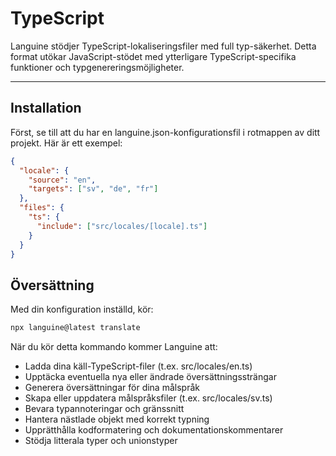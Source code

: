 # TypeScript

Languine stödjer TypeScript-lokaliseringsfiler med full typ-säkerhet. Detta format utökar JavaScript-stödet med ytterligare TypeScript-specifika funktioner och typgenereringsmöjligheter.

---

## Installation

Först, se till att du har en languine.json-konfigurationsfil i rotmappen av ditt projekt. Här är ett exempel:

```json
{
  "locale": {
    "source": "en",
    "targets": ["sv", "de", "fr"]
  },
  "files": {
    "ts": {
      "include": ["src/locales/[locale].ts"]
    }
  }
}
```

## Översättning

Med din konfiguration inställd, kör:

```bash
npx languine@latest translate
```

När du kör detta kommando kommer Languine att:

- Ladda dina käll-TypeScript-filer (t.ex. src/locales/en.ts)
- Upptäcka eventuella nya eller ändrade översättningssträngar
- Generera översättningar för dina målspråk
- Skapa eller uppdatera målspråksfiler (t.ex. src/locales/sv.ts)
- Bevara typannoteringar och gränssnitt
- Hantera nästlade objekt med korrekt typning
- Upprätthålla kodformatering och dokumentationskommentarer
- Stödja litterala typer och unionstyper
